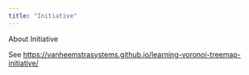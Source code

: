 ```yaml
---
title: "Initiative"
---
```


About Initiative

See <https://vanheemstrasystems.github.io/learning-voronoi-treemap-initiative/>
